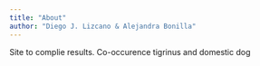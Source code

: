 ```yaml
---
title: "About"
author: "Diego J. Lizcano & Alejandra Bonilla"
---
```


Site to complie results. Co-occurence tigrinus and domestic dog

```r

```
